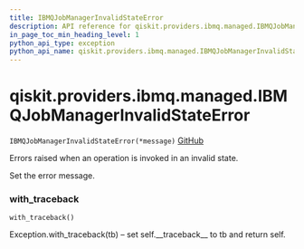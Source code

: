 ```yaml
---
title: IBMQJobManagerInvalidStateError
description: API reference for qiskit.providers.ibmq.managed.IBMQJobManagerInvalidStateError
in_page_toc_min_heading_level: 1
python_api_type: exception
python_api_name: qiskit.providers.ibmq.managed.IBMQJobManagerInvalidStateError
---
```


# qiskit.providers.ibmq.managed.IBMQJobManagerInvalidStateError

<span id="qiskit.providers.ibmq.managed.IBMQJobManagerInvalidStateError" />

`IBMQJobManagerInvalidStateError(*message)` [GitHub](https://github.com/qiskit/qiskit-ibmq-provider/tree/stable/0.14/qiskit/providers/ibmq/managed/exceptions.py "view source code")

Errors raised when an operation is invoked in an invalid state.

Set the error message.

### with\_traceback

<span id="qiskit.providers.ibmq.managed.IBMQJobManagerInvalidStateError.with_traceback" />

`with_traceback()`

Exception.with\_traceback(tb) – set self.\_\_traceback\_\_ to tb and return self.

